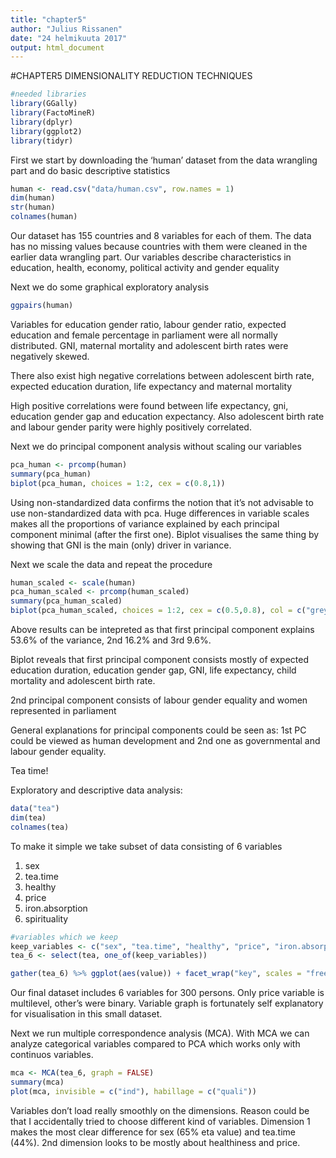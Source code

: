 ```yaml
---
title: "chapter5"
author: "Julius Rissanen"
date: "24 helmikuuta 2017"
output: html_document
---
```


#CHAPTER5 DIMENSIONALITY REDUCTION TECHNIQUES

```r
#needed libraries
library(GGally)
library(FactoMineR)
library(dplyr)
library(ggplot2)
library(tidyr)
```

First we start by downloading the 'human' dataset from the data wrangling part and do basic descriptive statistics

```r
human <- read.csv("data/human.csv", row.names = 1)
dim(human)
str(human)
colnames(human)
```

Our dataset has 155 countries and 8 variables for each of them. The data has no missing values because countries with them were cleaned in the earlier data wrangling part. Our variables describe characteristics in education, health, economy, political activity and gender equality

Next we do some graphical exploratory analysis

```r
ggpairs(human)
```

Variables for education gender ratio, labour gender ratio, expected education and female percentage in parliament were all normally distributed. GNI, maternal mortality and adolescent birth rates were negatively skewed.

There also exist high negative correlations between adolescent birth rate, expected education duration, life expectancy and maternal mortality


High positive correlations were found between life expectancy, gni, education gender gap and education expectancy. Also adolescent birth rate and labour gender parity were highly positively correlated.

Next we do principal component analysis without scaling our variables

```r
pca_human <- prcomp(human)
summary(pca_human)
biplot(pca_human, choices = 1:2, cex = c(0.8,1))
```

Using non-standardized data confirms the notion that it's not advisable to use non-standardized data with pca. Huge differences in variable scales makes all the proportions of variance explained by each principal component minimal (after the first one). Biplot visualises the same thing by showing that GNI is the main (only) driver in variance.

Next we scale the data and repeat the procedure
```r
human_scaled <- scale(human)
pca_human_scaled <- prcomp(human_scaled)
summary(pca_human_scaled)
biplot(pca_human_scaled, choices = 1:2, cex = c(0.5,0.8), col = c("grey", "blue"), xlim  = c(-0.25, 0.25), ylim  = c(-0.25, 0.25))
```

Above results can be intepreted as that first principal component explains 53.6% of the variance, 2nd 16.2% and 3rd 9.6%.

Biplot reveals that first principal component consists mostly of expected education duration, education gender gap, GNI, life expectancy, child mortality and adolescent birth rate. 

2nd principal component consists of labour gender equality and women represented in parliament

General explanations for principal components could be seen as:
1st PC could be viewed as human development and 2nd one as governmental and labour gender equality.


Tea time!

Exploratory and descriptive data analysis:

```r
data("tea")
dim(tea)
colnames(tea)
```

To make it simple we take subset of data consisting of 6 variables

1. sex
2. tea.time
3. healthy
4. price
5. iron.absorption
6. spirituality

```r
#variables which we keep
keep_variables <- c("sex", "tea.time", "healthy", "price", "iron.absorption", "spirituality")
tea_6 <- select(tea, one_of(keep_variables))

gather(tea_6) %>% ggplot(aes(value)) + facet_wrap("key", scales = "free") + geom_bar() + theme_bw()
```

Our final dataset includes 6 variables for 300 persons. Only price variable is multilevel, other's were binary. Variable graph is fortunately self explanatory for visualisation in this small dataset.

Next we run multiple correspondence analysis (MCA). With MCA we can analyze categorical variables compared to PCA which works only with continuos variables.

```r
mca <- MCA(tea_6, graph = FALSE)
summary(mca)
plot(mca, invisible = c("ind"), habillage = c("quali"))
```

Variables don't load really smoothly on the dimensions. Reason could be that I accidentally tried to choose different kind of variables. Dimension 1 makes the most clear difference for sex (65% eta value) and tea.time (44%). 2nd dimension looks to be mostly about healthiness and price.

